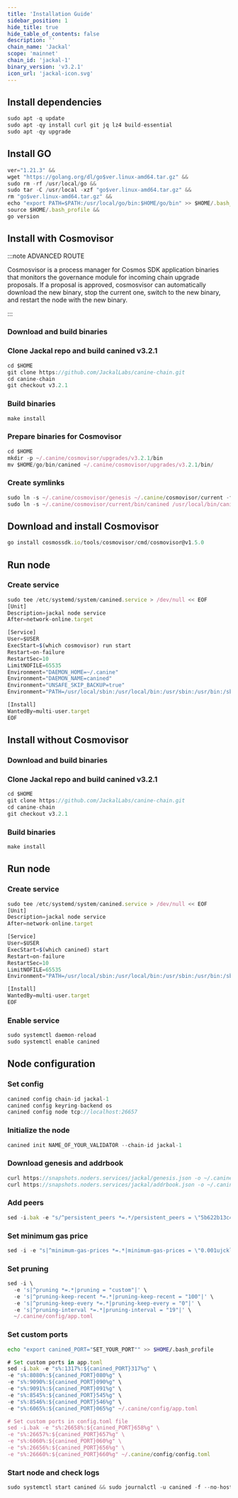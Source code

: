 ```yaml
---
title: 'Installation Guide'
sidebar_position: 1
hide_title: true
hide_table_of_contents: false
description: ''
chain_name: 'Jackal'
scope: 'mainnet'
chain_id: 'jackal-1'
binary_version: 'v3.2.1'
icon_url: 'jackal-icon.svg'
---
```



<PageTitle
  iconUrl="img/jackal-icon.svg"
  title="Jackal Installation Guide"
  chainId="jackal-1"
  version="v3.2.1"
/>

## Install dependencies

```js
sudo apt -q update
sudo apt -qy install curl git jq lz4 build-essential
sudo apt -qy upgrade
```

## Install GO

```js
ver="1.21.3" &&
wget "https://golang.org/dl/go$ver.linux-amd64.tar.gz" &&
sudo rm -rf /usr/local/go &&
sudo tar -C /usr/local -xzf "go$ver.linux-amd64.tar.gz" &&
rm "go$ver.linux-amd64.tar.gz" &&
echo "export PATH=$PATH:/usr/local/go/bin:$HOME/go/bin" >> $HOME/.bash_profile &&
source $HOME/.bash_profile &&
go version
```

## Install with Cosmovisor

:::note ADVANCED ROUTE

Cosmosvisor is a process manager for Cosmos SDK application binaries that monitors the governance module for incoming chain upgrade proposals. If a proposal is approved, cosmosvisor can automatically download the new binary, stop the current one, switch to the new binary, and restart the node with the new binary.

:::

### Download and build binaries

### Clone Jackal repo and build canined v3.2.1

```js
cd $HOME
git clone https://github.com/JackalLabs/canine-chain.git
cd canine-chain
git checkout v3.2.1
```

### Build binaries

```js
make install
```

### Prepare binaries for Cosmovisor

```js
cd $HOME
mkdir -p ~/.canine/cosmovisor/upgrades/v3.2.1/bin
mv $HOME/go/bin/canined ~/.canine/cosmovisor/upgrades/v3.2.1/bin/
```

### Create symlinks

```js
sudo ln -s ~/.canine/cosmovisor/genesis ~/.canine/cosmovisor/current -f
sudo ln -s ~/.canine/cosmovisor/current/bin/canined /usr/local/bin/canined -f
```

## Download and install Cosmovisor

```js
go install cosmossdk.io/tools/cosmovisor/cmd/cosmovisor@v1.5.0
```

## Run node

### Create service

```js
sudo tee /etc/systemd/system/canined.service > /dev/null << EOF
[Unit]
Description=jackal node service
After=network-online.target

[Service]
User=$USER
ExecStart=$(which cosmovisor) run start
Restart=on-failure
RestartSec=10
LimitNOFILE=65535
Environment="DAEMON_HOME=~/.canine"
Environment="DAEMON_NAME=canined"
Environment="UNSAFE_SKIP_BACKUP=true"
Environment="PATH=/usr/local/sbin:/usr/local/bin:/usr/sbin:/usr/bin:/sbin:/bin:/usr/games:/usr/local/games:/snap/bin:~/.canine/cosmovisor/current/bin"

[Install]
WantedBy=multi-user.target
EOF
```

## Install without Cosmovisor

### Download and build binaries

### Clone Jackal repo and build canined v3.2.1

```js
cd $HOME
git clone https://github.com/JackalLabs/canine-chain.git
cd canine-chain
git checkout v3.2.1
```

### Build binaries

```js
make install
```

## Run node

### Create service

```js
sudo tee /etc/systemd/system/canined.service > /dev/null << EOF
[Unit]
Description=jackal node service
After=network-online.target

[Service]
User=$USER
ExecStart=$(which canined) start
Restart=on-failure
RestartSec=10
LimitNOFILE=65535
Environment="PATH=/usr/local/sbin:/usr/local/bin:/usr/sbin:/usr/bin:/sbin:/bin:/usr/games:/usr/local/games:/snap/bin"

[Install]
WantedBy=multi-user.target
EOF
```

### Enable service

```js
sudo systemctl daemon-reload
sudo systemctl enable canined
```

## Node configuration

### Set config

```js
canined config chain-id jackal-1
canined config keyring-backend os
canined config node tcp://localhost:26657
```

### Initialize the node

```js
canined init NAME_OF_YOUR_VALIDATOR --chain-id jackal-1
```

### Download genesis and addrbook

```js
curl https://snapshots.noders.services/jackal/genesis.json -o ~/.canine/config/genesis.json
curl https://snapshots.noders.services/jackal/addrbook.json -o ~/.canine/config/addrbook.json
```

### Add peers

```js
sed -i.bak -e "s/^persistent_peers *=.*/persistent_peers = \"5b622b13c4b0bdeea993bc3ec4d9cf269819893e@jackal-rpc.noders.services:17556\"/" ~/.canine/config/config.toml
```

### Set minimum gas price

```js
sed -i -e "s|^minimum-gas-prices *=.*|minimum-gas-prices = \"0.001ujckl\"|" ~/.canine/config/app.toml
```

### Set pruning

```js
sed -i \
  -e 's|^pruning *=.*|pruning = "custom"|' \
  -e 's|^pruning-keep-recent *=.*|pruning-keep-recent = "100"|' \
  -e 's|^pruning-keep-every *=.*|pruning-keep-every = "0"|' \
  -e 's|^pruning-interval *=.*|pruning-interval = "19"|' \
  ~/.canine/config/app.toml
```

### Set custom ports

```bash
echo "export canined_PORT="SET_YOUR_PORT"" >> $HOME/.bash_profile
```

```js
# Set custom ports in app.toml
sed -i.bak -e "s%:1317%:${canined_PORT}317%g" \
-e "s%:8080%:${canined_PORT}080%g" \
-e "s%:9090%:${canined_PORT}090%g" \
-e "s%:9091%:${canined_PORT}091%g" \
-e "s%:8545%:${canined_PORT}545%g" \
-e "s%:8546%:${canined_PORT}546%g" \
-e "s%:6065%:${canined_PORT}065%g" ~/.canine/config/app.toml

# Set custom ports in config.toml file
sed -i.bak -e "s%:26658%:${canined_PORT}658%g" \
-e "s%:26657%:${canined_PORT}657%g" \
-e "s%:6060%:${canined_PORT}060%g" \
-e "s%:26656%:${canined_PORT}656%g" \
-e "s%:26660%:${canined_PORT}660%g" ~/.canine/config/config.toml
```

### Start node and check logs

```js
sudo systemctl start canined && sudo journalctl -u canined -f --no-hostname -o cat
```
